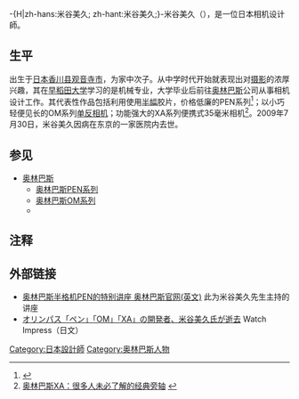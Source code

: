 -{H|zh-hans:米谷美久; zh-hant:米谷美久;}-米谷美久（{{bd|1933年|1月8日|2009年|7月30日}}），是一位日本相机设计師。

==生平==
出生于[[日本|日本]][[香川县|香川县]][[观音寺市|观音寺市]]，为家中次子。从中学时代开始就表现出对[[摄影|摄影]]的浓厚兴趣，其在[[早稻田大学|早稻田大学]]学习的是机械专业，大学毕业后前往[[奥林巴斯|奥林巴斯]]公司从事相机设计工作。其代表性作品包括利用使用[[半幅|半幅]]胶片，价格低廉的PEN系列<ref>{{Cite web |url=http://www.beareyes.com.cn/2/lib/200906/16/20090616408.htm |title=米谷美久与OLYMPUS PEN系列经典传奇 |access-date=2009-10-06 |archive-date=2009-07-24 |archive-url=https://web.archive.org/web/20090724135027/http://www.beareyes.com.cn/2/lib/200906/16/20090616408.htm |dead-url=no }}</ref>；以小巧轻便见长的OM系列[[单反相机|单反相机]]；功能强大的XA系列便携式35毫米相机<ref>[http://www.xiangji.cn/culture/2007529144747341.html 奥林巴斯XA：很多人未必了解的经典旁轴] {{webarchive|url=https://web.archive.org/web/20080922131053/http://www.xiangji.cn/culture/2007529144747341.html |date=2008-09-22 }}</ref>。2009年7月30日，米谷美久因病在东京的一家医院内去世。

==参见==
*[[奥林巴斯|奥林巴斯]]
**[[奥林巴斯PEN系列|奥林巴斯PEN系列]]
**[[奥林巴斯OM系列|奥林巴斯OM系列]]
**{{link-en|奥林巴斯XA系列|Olympus XA}}

== 注释 ==
<references />

==外部链接==
*[http://www.olympus-global.com/en/corc/history/lecture/lecture1/index.html 奥林巴斯半格机PEN的特别讲座 奥林巴斯官网(英文)] {{Wayback|url=http://www.olympus-global.com/en/corc/history/lecture/lecture1/index.html |date=20161211083439 }} 此为米谷美久先生主持的讲座
*[http://dc.watch.impress.co.jp/docs/news/20090730_306011.html オリンパス「ペン」「OM」「XA」の開発者、米谷美久氏が逝去] {{Wayback|url=http://dc.watch.impress.co.jp/docs/news/20090730_306011.html |date=20160304091552 }} Watch Impress（日文）

{{DEFAULTSORT:Maitani, Yoshihisa}}
[[Category:日本設計師|Category:日本設計師]]
[[Category:奥林巴斯人物|Category:奥林巴斯人物]]